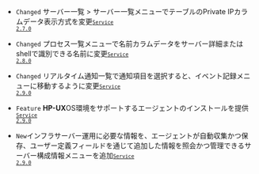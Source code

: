 - <code class="Changed" type="1">Changed</code> <span class="uitext">サーバー一覧</span> &gt; <span class="uitext">サーバー一覧</span>メニューでテーブルの<span class="uitext">Private IP</span>カラムデータ表示方式を変更<code class='changelog-service'><a href="../release-notes/service/service-2_7_x"><code class='changelog-service'>Service 2.7.0​</code></a></code>

- <code class="Changed" type="1">Changed</code> <span class="uitext">プロセス一覧</span>メニューで<span class="uitext">名前</span>カラムデータを<span class="uitext">サーバー詳細</span>またはshellで識別できる名前に変更<code class='changelog-service'><a href="../release-notes/service/service-2_8_x"><code class='changelog-service'>Service 2.8.0​</code></a></code>

- <code class="Changed" type="1">Changed</code> <span class="uitext">リアルタイム通知一覧</span>で通知項目を選択すると、<span class="uitext">イベント記録</span>メニューに移動するように変更<code class='changelog-service'><a href="../release-notes/service/service-2_9_x"><code class='changelog-service'>Service 2.9.0​</code></a></code>

- <code class="Feature" type="1">Feature</code> <b>HP-UX</b>OS環境をサポートするエージェントのインストールを提供<code class='changelog-service'><a href="../release-notes/service/service-2_9_x"><code class='changelog-service'>Service 2.9.0​</code></a></code>

- <code class="New" type="1">New</code>インフラサーバー運用に必要な情報を、エージェントが自動収集かつ保存、ユーザー定義フィールドを通じて追加した情報を照会かつ管理できる<span class="uitext">サーバー構成情報</span>メニューを追加<code class='changelog-service'><a href="../release-notes/service/service-2_9_x"><code class='changelog-service'>Service 2.9.0​</code></a></code>
